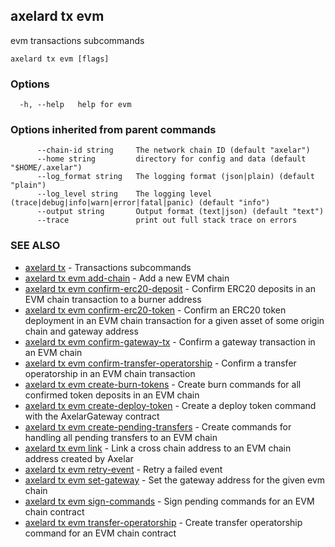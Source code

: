 ## axelard tx evm

evm transactions subcommands

```
axelard tx evm [flags]
```

### Options

```
  -h, --help   help for evm
```

### Options inherited from parent commands

```
      --chain-id string     The network chain ID (default "axelar")
      --home string         directory for config and data (default "$HOME/.axelar")
      --log_format string   The logging format (json|plain) (default "plain")
      --log_level string    The logging level (trace|debug|info|warn|error|fatal|panic) (default "info")
      --output string       Output format (text|json) (default "text")
      --trace               print out full stack trace on errors
```

### SEE ALSO

- [axelard tx](/cli-docs/v0_32_0/axelard_tx) - Transactions subcommands
- [axelard tx evm add-chain](/cli-docs/v0_32_0/axelard_tx_evm_add-chain) - Add a new EVM chain
- [axelard tx evm confirm-erc20-deposit](axelard_tx_evm_confirm-erc20-deposit) - Confirm ERC20 deposits in an EVM chain transaction to a burner address
- [axelard tx evm confirm-erc20-token](axelard_tx_evm_confirm-erc20-token) - Confirm an ERC20 token deployment in an EVM chain transaction for a given asset of some origin chain and gateway address
- [axelard tx evm confirm-gateway-tx](/cli-docs/v0_32_0/axelard_tx_evm_confirm-gateway-tx) - Confirm a gateway transaction in an EVM chain
- [axelard tx evm confirm-transfer-operatorship](/cli-docs/v0_32_0/axelard_tx_evm_confirm-transfer-operatorship) - Confirm a transfer operatorship in an EVM chain transaction
- [axelard tx evm create-burn-tokens](/cli-docs/v0_32_0/axelard_tx_evm_create-burn-tokens) - Create burn commands for all confirmed token deposits in an EVM chain
- [axelard tx evm create-deploy-token](/cli-docs/v0_32_0/axelard_tx_evm_create-deploy-token) - Create a deploy token command with the AxelarGateway contract
- [axelard tx evm create-pending-transfers](/cli-docs/v0_32_0/axelard_tx_evm_create-pending-transfers) - Create commands for handling all pending transfers to an EVM chain
- [axelard tx evm link](/cli-docs/v0_32_0/axelard_tx_evm_link) - Link a cross chain address to an EVM chain address created by Axelar
- [axelard tx evm retry-event](/cli-docs/v0_32_0/axelard_tx_evm_retry-event) - Retry a failed event
- [axelard tx evm set-gateway](/cli-docs/v0_32_0/axelard_tx_evm_set-gateway) - Set the gateway address for the given evm chain
- [axelard tx evm sign-commands](/cli-docs/v0_32_0/axelard_tx_evm_sign-commands) - Sign pending commands for an EVM chain contract
- [axelard tx evm transfer-operatorship](/cli-docs/v0_32_0/axelard_tx_evm_transfer-operatorship) - Create transfer operatorship command for an EVM chain contract
